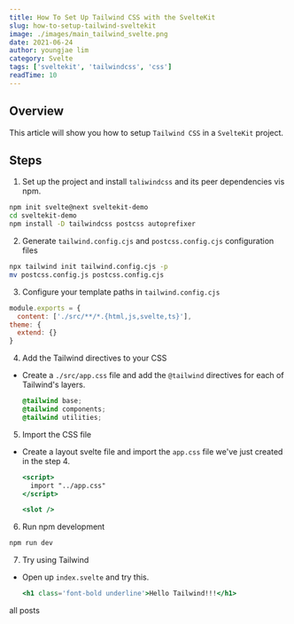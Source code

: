 ```yaml
---
title: How To Set Up Tailwind CSS with the SvelteKit
slug: how-to-setup-tailwind-sveltekit
image: ./images/main_tailwind_svelte.png
date: 2021-06-24
author: youngjae lim
category: Svelte
tags: ['sveltekit', 'tailwindcss', 'css']
readTime: 10
---
```



## Overview

This article will show you how to setup `Tailwind CSS` in a `SvelteKit` project.

## Steps

1. Set up the project and install `taliwindcss` and its peer dependencies vis npm.

```bash
npm init svelte@next sveltekit-demo
cd sveltekit-demo
npm install -D tailwindcss postcss autoprefixer
```

2. Generate `tailwind.config.cjs` and `postcss.config.cjs` configuration files

```bash
npx tailwind init tailwind.config.cjs -p
mv postcss.config.js postcss.config.cjs
```

3. Configure your template paths in `tailwind.config.cjs`

```js file=./tailwind.config.cjs
module.exports = {
  content: ['./src/**/*.{html,js,svelte,ts}'],
theme: {
  extend: {}
}
```

4. Add the Tailwind directives to your CSS

- Create a `./src/app.css` file and add the `@tailwind` directives for each of Tailwind's layers.

  ```css file=./src/app.css
  @tailwind base;
  @tailwind components;
  @tailwind utilities;
  ```

5. Import the CSS file

- Create a layout svelte file and import the `app.css` file we've just created in the step 4.

  ```jsx file=./src/routes/__layout.svelte
  <script>
    import "../app.css"
  </script>

  <slot />
  ```

6. Run npm development

```bash
npm run dev
```

7. Try using Tailwind

- Open up `index.svelte` and try this.

  ```jsx file=./src/routes/index.svelte
  <h1 class='font-bold underline'>Hello Tailwind!!!</h1>
  ```

<Link to='/posts' className='btn center-btn'>
  all posts
</Link>
